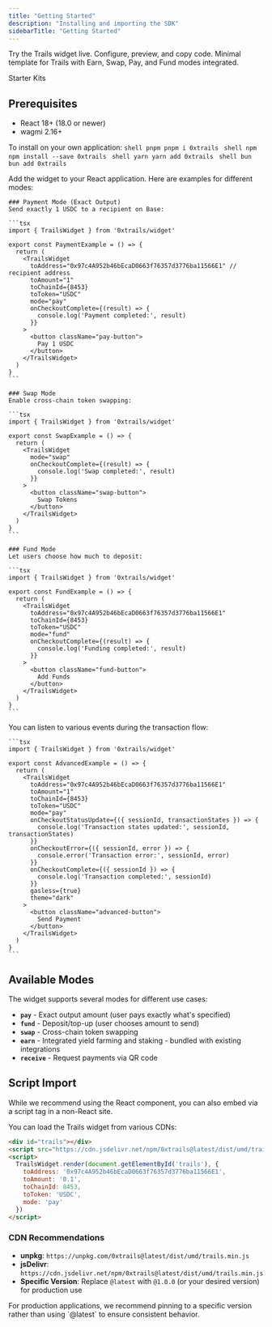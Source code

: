 ```yaml
---
title: "Getting Started"
description: "Installing and importing the SDK"
sidebarTitle: "Getting Started"
---
```


<div className="not-prose grid gap-x-4 gap-y-2 sm:grid-cols-2 md:grid-cols-3">
  <Card title="Live Demo" icon="bolt" href="https://demo.trails.build/widget">
    Try the Trails widget live. Configure, preview, and copy code.
  </Card>

  <Card title="React Starter Kit" icon="code" href="https://github.com/0xsequence-demos/trails-starter">
    Minimal template for Trails with Earn, Swap, Pay, and Fund modes integrated.
  </Card>
</div>

Starter Kits

## Prerequisites

- React 18+ (18.0 or newer)
- wagmi 2.16+

To install on your own application:
<Steps>
  <Step title="Install the SDK">
    <CodeGroup>
    ```shell pnpm
    pnpm i 0xtrails
    ```
    ```shell npm
    npm install --save 0xtrails
    ```
    ```shell yarn
    yarn add 0xtrails
    ```
    ```shell bun
    bun add 0xtrails
    ```
    </CodeGroup>
  </Step>
  
  <Step title="Import and Use the Widget">
    Add the widget to your React application. Here are examples for different modes:

    ### Payment Mode (Exact Output)
    Send exactly 1 USDC to a recipient on Base:

    ```tsx
    import { TrailsWidget } from '0xtrails/widget'

    export const PaymentExample = () => {
      return (
        <TrailsWidget
          toAddress="0x97c4A952b46bEcaD0663f76357d3776ba11566E1" // recipient address
          toAmount="1" 
          toChainId={8453}
          toToken="USDC"
          mode="pay"
          onCheckoutComplete={(result) => {
            console.log('Payment completed:', result)
          }}
        >
          <button className="pay-button">
            Pay 1 USDC
          </button>
        </TrailsWidget>
      )
    }
    ```

    ### Swap Mode
    Enable cross-chain token swapping:

    ```tsx
    import { TrailsWidget } from '0xtrails/widget'

    export const SwapExample = () => {
      return (
        <TrailsWidget
          mode="swap"
          onCheckoutComplete={(result) => {
            console.log('Swap completed:', result)
          }}
        >
          <button className="swap-button">
            Swap Tokens
          </button>
        </TrailsWidget>
      )
    }
    ```

    ### Fund Mode
    Let users choose how much to deposit:

    ```tsx
    import { TrailsWidget } from '0xtrails/widget'

    export const FundExample = () => {
      return (
        <TrailsWidget
          toAddress="0x97c4A952b46bEcaD0663f76357d3776ba11566E1"
          toChainId={8453}
          toToken="USDC"
          mode="fund"
          onCheckoutComplete={(result) => {
            console.log('Funding completed:', result)
          }}
        >
          <button className="fund-button">
            Add Funds
          </button>
        </TrailsWidget>
      )
    }
    ```
  </Step>

  <Step title="Handle Events (Optional)">
    You can listen to various events during the transaction flow:

    ```tsx
    import { TrailsWidget } from '0xtrails/widget'

    export const AdvancedExample = () => {
      return (
        <TrailsWidget
          toAddress="0x97c4A952b46bEcaD0663f76357d3776ba11566E1"
          toAmount="1"
          toChainId={8453}
          toToken="USDC"
          mode="pay"
          onCheckoutStatusUpdate={({ sessionId, transactionStates }) => {
            console.log('Transaction states updated:', sessionId, transactionStates)
          }}
          onCheckoutError={({ sessionId, error }) => {
            console.error('Transaction error:', sessionId, error)
          }}
          onCheckoutComplete={({ sessionId }) => {
            console.log('Transaction completed:', sessionId)
          }}
          gasless={true}
          theme="dark"
        >
          <button className="advanced-button">
            Send Payment
          </button>
        </TrailsWidget>
      )
    }
    ```
  </Step>
</Steps>

## Available Modes

The widget supports several modes for different use cases:

- **`pay`** - Exact output amount (user pays exactly what's specified)
- **`fund`** - Deposit/top-up (user chooses amount to send)
- **`swap`** - Cross-chain token swapping
- **`earn`** - Integrated yield farming and staking - bundled with existing integrations
- **`receive`** - Request payments via QR code

## Script Import

While we recommend using the React component, you can also embed via a script tag in a non-React site.

You can load the Trails widget from various CDNs:

```html
<div id="trails"></div>
<script src="https://cdn.jsdelivr.net/npm/0xtrails@latest/dist/umd/trails.min.js"></script>
<script>
  TrailsWidget.render(document.getElementById('trails'), {
    toAddress: '0x97c4A952b46bEcaD0663f76357d3776ba11566E1',
    toAmount: '0.1',
    toChainId: 8453,
    toToken: 'USDC',
    mode: 'pay'
  })
</script>
```

### CDN Recommendations

- **unpkg**: `https://unpkg.com/0xtrails@latest/dist/umd/trails.min.js`
- **jsDelivr**: `https://cdn.jsdelivr.net/npm/0xtrails@latest/dist/umd/trails.min.js`
- **Specific Version**: Replace `@latest` with `@1.0.0` (or your desired version) for production use

<Note>
For production applications, we recommend pinning to a specific version rather than using `@latest` to ensure consistent behavior.
</Note>